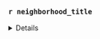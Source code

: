 
### `r neighborhood_title` 

<details>

**Tables**

<details>
**CS**

```r
rent_by_neighborhood[[neighborhood]][["cs"]]<-rent_by_neighborhood[[neighborhood]][["cs"]] %>% select(-c(rent))

rent_by_neighborhood[[neighborhood]][["cs"]]<-update_tbl_names(rent_by_neighborhood[[neighborhood]][["cs"]])

rent_by_neighborhood[[neighborhood]][["cs"]] %>% kable()
```


**TS**

```r
rent_by_neighborhood[[neighborhood]][["ts"]]<-rent_by_neighborhood[[neighborhood]][["ts"]] %>% select(-c(rent))

rent_by_neighborhood[[neighborhood]][["ts"]]<-update_tbl_names(rent_by_neighborhood[[neighborhood]][["ts"]])

rent_by_neighborhood[[neighborhood]][["ts"]] %>% kable()
```
</details>


**Graph**

```r
bar_plots_neigh[[neighborhood]]
```

**Number of CS:** `r nrow(rent_by_neighborhood[[neighborhood]][["cs"]]) -1` 

**Number of TS:** `r nrow(rent_by_neighborhood[[neighborhood]][["ts"]]) -1` 



</details>
